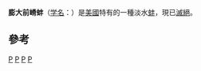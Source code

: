 {{Speciesbox 
| taxon = Epioblasma turgidula
| authority = Lea, 1858
| image = Naturalis Biodiversity Center - ZMA.MOLL.210667 - Epioblasma turgidula (Lea, 1858) - Unionidae - Mollusc shell.jpeg
| status = EX
| status_system = IUCN2.3
| status_ref = <ref name=IUCN>{{IUCN2009|assessors=Bogan, A.E.|year=2000|id=7890|title=Epioblasma turgidula|downloaded=2009-07-22}}</ref>
| synonyms = * ''Dysnomia turgidula''
}}

'''膨大前嵴蚌'''（[[学名|学名]]：''{{lang|la|Epioblasma turgidula}}''）是[[美國|美國]]特有的一種淡水[[蚌|蚌]]，現已[[滅絕|滅絕]]。

==參考==
{{reflist}}
{{Taxonbar}}

[[Category:前嵴蚌属|P]]
[[Category:美國動物|P]]
[[Category:1858年描述的动物|P]]
[[Category:IUCN紅色名錄絕滅物種|P]]